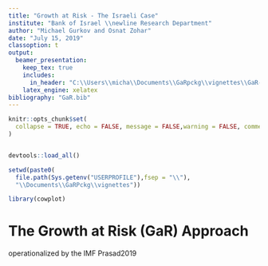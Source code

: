 ```yaml
---
title: "Growth at Risk - The Israeli Case"
institute: "Bank of Israel \\newline Research Department"
author: "Michael Gurkov and Osnat Zohar"
date: "July 15, 2019"
classoption: t
output:
  beamer_presentation:
    keep_tex: true
    includes:
      in_header: "C:\\Users\\micha\\Documents\\GaRpckg\\vignettes\\GaR-PresentationPreamble.tex"
    latex_engine: xelatex
bibliography: "GaR.bib"
---
```



```r
knitr::opts_chunk$set(
  collapse = TRUE, echo = FALSE, message = FALSE,warning = FALSE, comment = "#>"
)
```


```r


```


```r

devtools::load_all()

setwd(paste0(
  file.path(Sys.getenv("USERPROFILE"),fsep = "\\"),
  "\\Documents\\GaRPckg\\vignettes"))


```


```r

library(cowplot)

```


# The Growth at Risk (GaR) Approach

operationalized by the IMF Prasad2019
